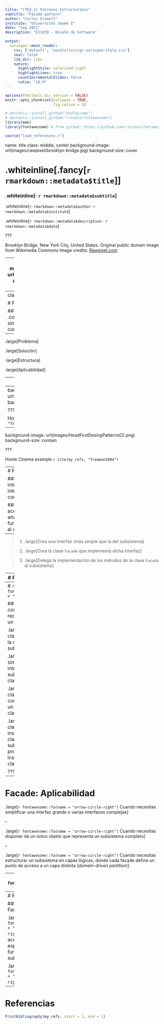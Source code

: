 ```yaml
---
title: "[TE4_2] Patrones Estructurales"
subtitle: "Facade pattern"
author: "Carlos Granell"
institute: "Universitat Jaume I"
date: "Sep 2021" 
description: "EI1039 - Diseño de Software"

output:
  xaringan::moon_reader:
    css: ["default", "assets/css/cgc-xaringan-style.css"]
    seal: false
    lib_dir: libs
    nature:
      highlightStyle: solarized-light
      highlightLines: true
      countIncrementalSlides: false
      ratio: "16:9"
---
```


```r
options(htmltools.dir.version = FALSE)
knitr::opts_chunk$set(collapse = TRUE,
                      fig.retina = 3)

# devtools::install_github("hadley/emo")
# devtools::install_github("rstudio/fontawesome")
library(emo)
library(fontawesome) # from github: https://github.com/rstudio/fontawesome

```

```r
source("load_references.r")
```

name: title
class: middle, center
background-image: url(images/rawpixel/brooklyn-bridge.jpg)
background-size: cover

# .whiteinline[.fancy[`r rmarkdown::metadata$title`]]

### .whiteinline[&#183; `r rmarkdown::metadata$subtitle`]


.whiteinline[`r rmarkdown::metadata$author`&#183; `r rmarkdown::metadata$institute`]

.whiteinline[`r rmarkdown::metadata$description` &#183; `r rmarkdown::metadata$date`]


???

Brooklyn Bridge, New York City, United States. Original public domain image from Wikimedia Commons
Image credits: [Rawpixel.com](https://www.rawpixel.com/image/3282163)

---
class: inverse, center, middle
background-image: url(images/rawpixel/juneau-alaska.jpg)
background-size: cover


???

Los escaparates de las tiendas actúan como facade, proporcionando una interfaz más simple al comprador. También los comerciales de empresas, que esconden toda la complejidad de ofrecer un serivio o producto a un cliente

The City and Borough of Juneau, commonly known as Juneau, is the capital city of Alaska. Located in the Gastineau Channel and the Alaskan panhandle
Image credits: [Rawpixel.com](https://www.rawpixel.com/image/4022785)


---
class: inverse, center, middle

# Facade Pattern

## proporciona .coldinline[una interfaz simplificada] a un subsistema complejo de clases

--

.large[Problema]

.large[Solución]

.large[Estructura]

.large[Aplicabilidad]



---
# Facade: Problema

### Código cliente interactúa con un subsistema complejo de objetos

### Complejidad del subsistema es visible 

### Código cliente está fuertemente acoplado a la implementación del subsistema 


---
background-image: url(images/HeadFirstDesingPatterns01.png)
background-size: contain


???

Home Cinema example `r Cite(my_refs, "freeman2004")` 


---
background-image: url(images/HeadFirstDesingPatterns02.png)
background-size: contain

???

Home Cinema example `r Cite(my_refs, "freeman2004")` 

---
# Facade: Solución

### Un _facade_ crea una interfaz que simplifica la interacción con un subsistema complejo

### Un _facade_ es un punto de aceso único al subsistema sin añadir más funcionalidad/comportamiento al subsistema

--

> 1. .large[Crea una interfaz (más simple que la del subsistema]

> 2. .large[Crea la clase `Facade` que implementa dicha interfaz]

> 3. .large[Delega la implementación de los métodos de la clase `Facade` al subsistema]

---
# Facade: Estructura


<img src="images/DivingDesingPatterns07.png" width="75%"/>

???
Image credits: [refactoring.guru](https://refactoring.guru/es/design-patterns/facade)


---
# `r fontawesome::fa(name = "question")`


## ¿Qué dos condiciones se requieren para usar un patrón `Facade`?

.large[__A__ Necesita una clase que encapsule la complejidad de un subsistema]


.large[__B__ Necesita simplificar la interacción con un subsistema para las clases cliente]


.large[__C__ Necesita una clase que actúe como interfaz entre un subsistema y las clases cliente]


.large[__D__ Necesita una clase que cree una instancia de otras clases de un subsistema y proporcione esas instancias a una clase cliente]

???


---
# Facade: Aplicabilidad

.large[`r fontawesome::fa(name = "arrow-circle-right")` Cuando necesitas simplificar una interfaz grande o varias interfaces complejas] 

--

.large[`r fontawesome::fa(name = "arrow-circle-right")` Cuando necesitas disponer de un único objeto que representa un subsistema completo]

--

.large[`r fontawesome::fa(name = "arrow-circle-right")` Cuando necesitas estructurar un subsistema en capas lógicas, donde cada facade define un punto de acceso a un capa distinta (_domain-driven partition_)]


---
# `r fontawesome::fa(name = "question")`


## ¿Qué principios definen la implementaion del patrón `Facade`?

.large[__A__ Ocultación de información, encapsulación, generalización, desacoplamiento]


.large[__B__ Herencia, ocultación de información, separación de intereses, generalización]


.large[__C__ Desacoplamiento, ocultación de información, separación de intereses]


.large[__D__ Encapsulación, implementación de interfaces, ocultación de información, herencia]

???

---
# Resumen

### El patrón Facade....

.large[`r fontawesome::fa(name = "arrow-circle-right")` proporciona acceso a una parte específica de la funcionalidad del subsistema]
 
.large[`r fontawesome::fa(name = "arrow-circle-right")` TODO]

---
# Referencias

```r
PrintBibliography(my_refs, start = 1, end = 1)
```
